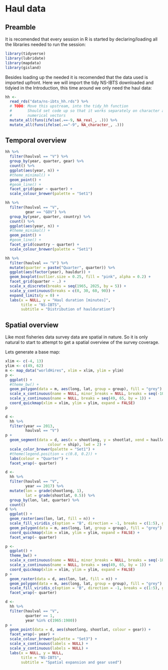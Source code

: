 # Haul data {#haul}



## Preamble

It is recomended that every session in R is started by declaring/loading all the libraries needed to run the session:

```r
library(tidyverse)
library(lubridate)
library(mapdata)
library(gisland)
```

Besides loading up the needed it is recomended that the data used is imported upfront. Here we will import the tidy NS-IBTS downloaded and tidyied in the Introduction, this time around we only need the haul data:

```r
hh <- 
  read_rds("data/ns-ibts_hh.rds") %>% 
  # TODO: Move this upstream, into the tidy_hh function
  #       Should set code up so that it works separately on character and
  #       numerical vectors
  mutate_all(funs(ifelse(.==-9, NA_real_, .))) %>% 
  mutate_all(funs(ifelse(.=="-9", NA_character_, .)))
```

## Temporal overview

```r
hh %>% 
  filter(haulval == "V") %>% 
  group_by(year, quarter, gear) %>% 
  count() %>% 
  ggplot(aes(year, n)) +
  #theme_minimal() +
  geom_point() +
  #geom_line() +
  facet_grid(gear ~ quarter) +
  scale_colour_brewer(palette = "Set1")
```

```r
hh %>% 
  filter(haulval == "V",
         gear == "GOV") %>% 
  group_by(year, quarter, country) %>% 
  count() %>% 
  ggplot(aes(year, n)) +
  #theme_minimal() +
  geom_point() +
  #geom_line() +
  facet_grid(country ~ quarter) +
  scale_colour_brewer(palette = "Set1")
```

```r
hh %>% 
  filter(haulval == "V") %>% 
  mutate(quarter = paste("Quarter", quarter)) %>% 
  ggplot(aes(factor(year), hauldur)) +
  geom_boxplot(outlier.size = 0.25, fill = "pink", alpha = 0.2) +
  facet_grid(quarter ~ .) +
  scale_x_discrete(breaks = seq(1965, 2025, by = 5)) +
  scale_y_continuous(breaks = c(0, 30, 60, 90)) +
  expand_limits(y = 0) +
  labs(x = NULL, y = "Haul duration [minutes]",
       title = "NS-IBTS",
       subtitle = "Distribution of haulduration")
```


## Spatial overview

Like most fisheries data survey data are spatial in nature. So it is only natural to start to attempt to get a spatial overview of the survey coverage. 


Lets generate a base map:
```r
xlim <- c(-4, 13)
ylim <- c(49, 62)
m <- map_data("worldHires", xlim = xlim, ylim = ylim)
p <- 
  ggplot() +
  #theme_bw() +
  geom_polygon(data = m, aes(long, lat, group = group), fill = "grey") +
  scale_x_continuous(name = NULL, minor_breaks = NULL, breaks = seq(-10, 20, by = 1)) +
  scale_y_continuous(name = NULL, breaks = seq(49, 65, by = 1)) +
  coord_quickmap(xlim = xlim, ylim = ylim, expand = FALSE)
p
```

```r
d <-
  hh %>% 
  filter(year == 2013,
         haulval == "V") 
p +
  geom_segment(data = d, aes(x = shootlong, y = shootlat, xend = haullong, yend = haullat,
                   colour = ship), lwd = 2) +
  scale_color_brewer(palette = "Set1") +
  #theme(legend.position = c(0.8, 0.2)) +
  labs(colour = "Quarter") +
  facet_wrap(~ quarter)
```

```r
d <-
  hh %>% 
  filter(haulval == "V",
         year == 2017) %>% 
  mutate(lon = grade(shootlong, 1),
         lat = grade(shootlat, 0.5)) %>% 
  group_by(lon, lat, quarter) %>% 
  count()
d %>% 
  ggplot() +
  geom_raster(aes(lon, lat, fill = n)) +
  scale_fill_viridis_c(option = "B", direction = -1, breaks = c(1:5), guide = "legend") +
  geom_polygon(data = m, aes(long, lat, group = group), fill = "grey") +
  coord_quickmap(xlim = xlim, ylim = ylim, expand = FALSE) +
  facet_wrap(~ quarter)
```

```r
p <- 
  ggplot() +
  theme_bw() +
  scale_x_continuous(name = NULL, minor_breaks = NULL, breaks = seq(-10, 20, by = 1)) +
  scale_y_continuous(name = NULL, breaks = seq(49, 65, by = 1)) +
  coord_quickmap(xlim = xlim, ylim = ylim, expand = FALSE)
p +
  geom_raster(data = d, aes(lon, lat, fill = n)) +
  geom_polygon(data = m, aes(long, lat, group = group), fill = "grey") +
  scale_fill_viridis_c(option = "B", direction = -1, breaks = c(1:5), guide = "legend") +
  facet_wrap(~ quarter)
```

```r
d <-
  hh %>% 
  filter(haulval == "V",
         quarter == 1,
         year %in% c(1965:1980)) 
p + 
  geom_point(data = d, aes(shootlong, shootlat, colour = gear)) +
  facet_wrap(~ year) +
  scale_colour_brewer(palette = "Set3") +
  scale_x_continuous(labels = NULL) +
  scale_y_continuous(labels = NULL) +
  labs(x = NULL, y = NULL,
       title = "NS-IBTS",
       subtitle = "Spatial expansion and gear used")
```

